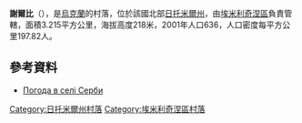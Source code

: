 {{coord|50|46|43|N|27|42|25|E|scale:30000|display=title}}

'''謝爾比'''（{{lang-uk|Серби}}），是[[烏克蘭|烏克蘭]]的村落，位於該國北部[[日托米爾州|日托米爾州]]，由[[埃米利奇涅區|埃米利奇涅區]]負責管轄，面積3.215平方公里，海拔高度218米，2001年人口636，人口密度每平方公里197.82人。

==參考資料==
* [http://weather.in.ua/ua/zhitomirskaja/23646 Погода в селі Серби]{{Wayback|url=http://weather.in.ua/ua/zhitomirskaja/23646 |date=20111219151254 }}

{{DEFAULTSORT:Серби}}
[[Category:日托米爾州村落|Category:日托米爾州村落]]
[[Category:埃米利奇涅區村落|Category:埃米利奇涅區村落]]


{{Zhytomyr-geo-stub}}